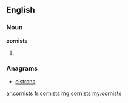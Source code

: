 ==English==

===Noun===
'''cornists'''

# {{plural of|cornist}}

===Anagrams===
* [[cistrons#English|cistrons]]

[[ar:cornists]]
[[fr:cornists]]
[[mg:cornists]]
[[my:cornists]]